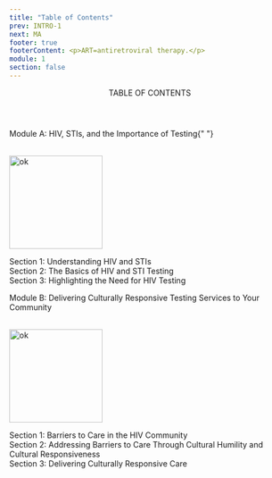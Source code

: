 ```yaml
---
title: "Table of Contents"
prev: INTRO-1
next: MA
footer: true
footerContent: <p>ART=antiretroviral therapy.</p>
module: 1
section: false
---
```


<Header title="ok">
  <span className="text-red">TABLE OF CONTENTS</span>
</Header>
<SingleLayout left>
  <p className="text-lg md:text-xl 2xl:text-3xl font-sans font-medium">
    <span className="text-red ">Module A:</span> HIV, STIs, and the Importance
    of Testing{" "}
  </p>
  <br/>

<PotatoLayout mxAuto>
  <Image src="/lens.svg" width="167px" height="167px" alt="ok" />
  <p className="text-left font-sans text-base 2xl:text-2xl">
    <span className="text-red font-medium"> Section 1: </span> Understanding HIV
    and STIs
    <br />
    <span className="text-red font-medium"> Section 2: </span> The Basics of HIV
    and STI Testing
    <br />
    <span className="text-red font-medium"> Section 3: </span> Highlighting the
    Need for HIV Testing
  </p>
</PotatoLayout>
<p className="text-lg md:text-xl 2xl:text-3xl font-sans font-medium">
  <span className="text-red ">Module B:</span> Delivering Culturally Responsive
  Testing Services to Your Community
</p>
<br />

<PotatoLayout left>
  <Image src="/Group_256.svg" width="167px" height="167px" alt="ok" />
  <p className="text-left font-sans text-1rem text-base 2xl:text-2xl">
    <span className="text-red font-medium"> Section 1: </span> Barriers to Care
    in the HIV Community
    <br />
    <span className="text-red font-medium"> Section 2: </span> Addressing
    Barriers to Care Through Cultural Humility and Cultural Responsiveness
    <br />
    <span className="text-red font-medium"> Section 3: </span> Delivering
    Culturally Responsive Care
  </p>
</PotatoLayout>

</SingleLayout>
